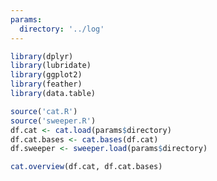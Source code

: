 ```yaml
---
params:
  directory: '../log'
---
```



```r
library(dplyr)
library(lubridate)
library(ggplot2)
library(feather)
library(data.table)
```

```r
source('cat.R')
source('sweeper.R')
df.cat <- cat.load(params$directory)
df.cat.bases <- cat.bases(df.cat)
df.sweeper <- sweeper.load(params$directory)

cat.overview(df.cat, df.cat.bases)
```
